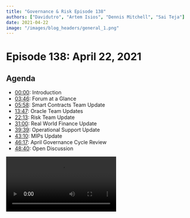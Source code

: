 ```yaml
---
title: "Governance & Risk Episode 138"
authors: ["Davidutro", "Artem Isios", "Dennis Mitchell", "Sai Teja"]
date: 2021-04-22
image: "/images/blog_headers/general_1.png"
---
```


# Episode 138: April 22, 2021

## Agenda

- [00:00](https://youtu.be/9mjXKzL0bxU): Introduction
- [03:46](https://youtu.be/9mjXKzL0bxU?t=226): Forum at a Glance
- [05:58](https://youtu.be/9mjXKzL0bxU?t=358): Smart Contracts Team Update
- [13:47](https://youtu.be/9mjXKzL0bxU?t=827): Oracle Team Updates
- [22:13](https://youtu.be/9mjXKzL0bxU?t=1333): Risk Team Update
- [31:00](https://youtu.be/9mjXKzL0bxU?t=1860): Real World Finance Update
- [39:39](https://youtu.be/9mjXKzL0bxU?t=2379): Operational Support Update
- [43:10](https://youtu.be/9mjXKzL0bxU?t=2592): MIPs Update
- [46:17](https://youtu.be/9mjXKzL0bxU?t=2777): April Governance Cycle Review
- [48:40](https://youtu.be/9mjXKzL0bxU?t=2920): Open Discussion

<Video src="https://youtube.com/embed/9mjXKzL0bxU" />

## Introduction

### Agenda and Preamble

#### LongForWisdom

[00:00](https://youtu.be/9mjXKzL0bxU)

- Hello everyone! Welcome to the Scientific Governance and Risk meeting #138, taking place on Thursday, April 22nd at 17:00 UTC. My name is LongForWisdom. I'm the Governance Facilitator at MakerDAO.
- If you have comments or you want to ask questions, please do interrupt.
- Deeper Discussions happen in the [Forum.](https://forum.makerdao.com/)

##### Governance

- The Governance process went well. Our latest executive passed with some critical bug updates that were fixed and will be addressed soon.

##### Polls

- We have [7 green lit polls](https://forum.makerdao.com/t/weekly-mips-update-34/7668) running for the next ten days. please vote if you have not.
- Both YFI liquidations 2.0 parameters and the MIPs monthly cycle pass and will conclude before this week's call. LongForWisdom will be confirming the MIPS monthly cycle. He will also have an update on YFI.

##### Governance Alpha

- We're making good progress on the delegation front. We are looking into snapshot voting implications. We are reaching out to interested parties who wish to delegate. Likewise, there has been progress in the MIPs Portal; we're looking to get some additional functionality with filtering options.
- Quick update on SourceCred; Shout out to Matt from 6S for his forum post concerning [increasing distributions](https://forum.makerdao.com/t/6s-capital-llc-downstream-agreements/7457/13). We work with the SourceCred team on setting parameters and having some forthcoming changes. Your input on the forum is very helpful.

## Weekly Updates

### Forum at a Glance

#### Elihu

[03:46](https://youtu.be/9mjXKzL0bxU?t=226)

[Forum at a Glance - Forum Thread](https://forum.makerdao.com/t/forum-at-a-glance-april-16-22/7609)

#### Three-Point Summary

- MKR hits ATH again this week with 4878 USD
- System surplus buffer is steadily filling up and now at 26.7 million
- Total DAI supply is also growing now. It's at 3.6B

##### Announcements

- The liquidations 2.0 upgrade is now voted in. Feel free to check the [blog post](https://blog.makerdao.com/the-liquidations-2-0-upgrade-executive-vote-is-live/) to know what it means to Maker ecosystem and community.
- In [another post](https://forum.makerdao.com/t/esm-end-module-upgrades-and-disclosures/7569), Kurt and the smart contracts team go into detail about the reasons for the delay in the recent executive vote delay.

##### Discussions

- [Real-World Assets - Strategy for 2021](https://forum.makerdao.com/t/real-world-assets-strategy-for-2021/7570)
  - With the first Real-World Asset operational (New Silver), the RWA team discusses strategy for 2021.
- [Liquidations 2.0 Auction Duration Tradeoffs](https://forum.makerdao.com/t/liquidations-2-0-auction-duration-tradeoffs/7565)
  - @Primoz presents an analysis of possible scenarios resulting from different Liquidations 2.0 auction durations.
- [What If… A Powerful Intelligence Agency Attacked The Emergency Shutdown](https://forum.makerdao.com/t/risk-what-if-a-powerful-intelligence-agency-attacked-the-emergency-shutdown/7525)
  - @ElProgreso starts a discussion on various Emergency Shutdown attack vectors.

##### Signal Requests

- [PAX vault DC change](https://forum.makerdao.com/t/signal-request-pax-vault-dc-change/7540)
  - @alexis is looking to adjust the PAX stablecoin’s Debt Ceiling.
- [Adjust Liquidation Ratio for UNI-V2-DAI-USDC-A Vault Type](https://forum.makerdao.com/t/signal-request-adjust-liquidation-ratio-for-uni-v2-dai-usdc-a-vault-type/7444)
  - @monet-supply is seeking consensus on reducing the Liquidation Ratio on the UNI-V2-DAI-USDC-A Vault.

### Smart Contracts Team Update

#### Christopher Mooney

[05:58](https://youtu.be/9mjXKzL0bxU?t=358)

- Thank you to everyone who voted on the executive, which passed. We were anxious because this resulted from 12 months' worth of work to ship Liquidations 2.0. It will be on a tight cadence from Kovan to mainnet for another 4 to 6 weeks. We currently put YFI on Kovan, which is collateral number two. We're now beginning to construct the mainnet spell for it. In addition to YFI, there are other changes as well because we have a large backlog. We will see a ton of work from the Rates Group, along with some DC and instant modules changes. All of that is going into the spell.
- We can deploy all of the ETH collateral types in WBTC to Kovan On Friday and prepare for mainnet the next week.
- We passed the executive promoting 25% to the burner, and the rest accrue to the surplus buffer and target of 60 million. We're planning to use the Lerp module, which will get us there over time. This is not a perfect solution. The target of 25% may vary because edge cases can result in a different number. We set up a particular time target over that period. Also, one anomaly that's worth calling out is if we were to see massive series of liquidations, the 13% fee will be accrued to the surplus buffer, which could put us over the amount that we can set the DC to at any particular time. That will create a whole bunch of `flap` auctions. These actions are surplus and thereby possibly exceed a 25% burn.
  - Brian: Lerp has been updated to set an arbitrary start date. May 1st, 2021, is the start date. We are merely making an estimate right now and hoping our expectations will match reality.
  - Chris: We have a densely packed executive run coming up; we have the Friday executive and then the Monday executive, YFI, and rate changes. Everything needs to be voted in over the weekend if MKR holders want to see it executed because, on Monday, another executive bundle will enter the portal, which will need to execute in four and a half days. Please stay active over the weekend. We need all MKR holders to vote for these executive proposals.
  - Brian: We should put a time limiter on the spell for this Friday and make sure that the spell doesn't get executed before the other one. There should be a version check or something like that, which will prevent it from being cast to prolong past the pause delay.

### Oracle Team Update

#### Nik Kunkel

[13:47](https://youtu.be/9mjXKzL0bxU?t=827)

- We're still working with Defi Saver to get their light feed running. They released a new feature where you can compose transactions. They're dealing with some bug repairs while in production. We may have it up by early next week and hopefully include it in next week's executive.
- We should onboard another wave of light feeds. As the protocol scales, there is more DAI supply and thereby more collateral. You want to increase the number of signatories on this multi-sig. Increase the threshold for launching an oracle attack, thereby making coordination more difficult. I started reaching out to some projects. We can see applications rolling out in the next couple of weeks within the forums.
  - Andrew: I use Defi Saver for leverage and boosts. It repays you at different levels, but it's a 2 hours delay when the OSM kicks in. Can it help to execute at market price, or is that unrelated?
  - Nik: It's completely unrelated. Defi Saver would be one of the inputs into the medianizer. The medianizer is that real-time ETH price that gets fed into the OSM at the top of the hour. the OSM creates that one-hour price delay. Defi saver is an app that uses the OSM price. It doesn't affect how the user interacts with Defi saver.
- Nik: I've started testing the Uniswap LP oracle code with Sushiswap LP tokens which you presume automatically works because Sushiswap, at least the swap component, is almost a direct fork of a Uniswap; nonetheless, this is something that we should test to gear up the Sushiswap Cropjoin that Sam has been working on. Also, we have the audit from ABDK.
- Nik: We need to redeploy the LP oracle tokens for all of the Uniswap LP tokens that we've onboarded so far because they're using the smart contract specifications we launched in late December. After the audit, we have some expected changes. We're planning to have that transition within the next few weeks.
  - Frank: A few months ago, you mentioned raising the oracle sensitivity for some of the collaterals. I brought this up to pre-motion about LINK, and I know you mentioned that they raised it to 4% except for ETH and wBTC. Could you give us an update on what's going on with that? Are we saving any money?
  - Nik: I don't have a hard number in front of me, but just looking at the amount of ETH that's been funneled into the relayers, it's decreased. That validates your assumptions. We did raise the price sensitivity to 4%, which means that the price has to change by 4% before the medianizer updates. 1% sensitivity was too expensive, but it worked out well for ETH and BTC. Also, those vaults are relatively large; we want to increase the sensitivity there. It doesn't make sense to do that for vaults that have less than 100 million.
- LongForWisdom: In the forum, we lost one of the dark feeds. Is that a concern for you?
  - Nik: No, their particular circumstances are, 'I'm retiring, and I don't want to deal with crypto anymore.'
  - Frank: The OSM wasn't catching up. Remember when everything was dropping?
  - Nik: The transaction to the OSM at the top of the hour wasn't going through because of the spike in gas prices. Even though we were increasing the gas cost of the transaction, it took many hours to go through. We try to be more aggressive on gas prices. Still, it comes down as a cross-function. The frequency of updates vs. how willing you are to get precise gas costs vs. how much money you are trying to save by varying the time by a few minutes. We don't have a perfect solution, but I plan to deal with it.

### Risk Team Update

#### Primoz Kordez

[22:13](https://youtu.be/9mjXKzL0bxU?t=1333)

- Two days ago, we [published a post](https://forum.makerdao.com/t/liquidations-2-0-auction-duration-tradeoffs/7565/9) concerning the Liq 2.0 parameters related to the expected auction duration. We analyzed to show how delayed bits may impact Maker and vault owners. Even if auctions were to last up to an hour and a half or, in some cases, up to two hours, Maker would be safe with no losses. The larger concern lies in how much of the over collateral value vault owners would lose if bits were delayed. Respectfully, we showed the other side. If we were to make auctions longer, vault owners and Maker would be exposed to additional market risk. There is a trade-off. However, according to the feedback, we haven't seen any larger objections, which means we'll propose a similar set of parameters for ETH and renBTC vaults tomorrow. This was one of the primary reasons for the vote. We want to clear this out before we proceed to implement auction parameters for ETH and renBTC. I also want to note that there's another reason to propose the same set of parameters of ETH and renBTC for LINK and YFI; we may not want to create disorder between Keepers when they set up their software to bid in this initial testing phase. It is better to have all parameters unified. If we observe auctions running smoothly with high participation, we may propose adjustments. The only parameter where we said we're going to make some changes is the `ilk haul`, which is the number of pending auctions per particular collateral asset. There was a debate concerning increasing the surplus buffer with the Lerp module. We may hit it in about eight days or sooner if we have some liquidations. I suggested enabling it this week because of the issue Chris mentioned. If we have a large liquidation event in front of us, we could collect millions in fees. There are about \$400,000 from stability fees daily, and this would all go into the burner on the same day. I suggested increasing the surplus buffer tomorrow. Finally, we looked into peg stablecoin vault usage, which has increased within the last week. On-chain liquidity for peg has become so poor that people are using the vault to farm with Dai. Maker doesn't charge any stability fee on PAX.
  - LongForWisdom: Thank you Primoz, anyone has any risk-related questions? We see the DAO on main vaults increasing, especially on ETH-A. How risky is this?
  - Primoz: With Liquidations 2.0, it's much less risky. We still need to see how they perform. I'm very optimistic. Also, most of the risk is related to liquidity. Because ETH price went higher, this risk is getting lower.
  - LongForWisdom: Given that we're not guaranteed to see liquidations before the point where we vote on ETH-A and wBTC for Liq 2.0, are we going to wait until we confirm that things are working with LINK and YFI before pushing Liq 2.0 to ETH-A?
  - Brian: I would love that. We are now working on this governance schedule that is not an all-inclusive design, so maybe that's a question that we could ask the broader audience. Can we wait? I think there's a lot of concern that there will be some large market drawdown within the next month or two. I want to time the market, but it depends on whether you want Liq 2.0 in place before or after that.
- Wouter: We can easily test Liquidations 2.0 on the mainnet. It'll cost a bit of money, but we can open a vault, meet our risk, and liquidate it.
  - Brian: Anyone can do that. I won't be the one.
  - Wouter: Come on, Brian, with the current MKR price, it shouldn't be an issue, right?
  - Brian: Not happening, Wouter, sorry.
  - Seb: It will cost more to first have Liquidations 2.0 and then potentially fail, causing to delay Liquidations 2.0 and lose \$100 million.
- Derek: We've discussed doing some mainnet tests with the integrations team just to test the Keepers, the system, and the UIs that we'll have in place coming down the line. I think that's a good idea for us to do. I can work with integrations and communicate to guys regarding our plan.
  - LongForWisdom: Sounds good, thanks all.

### Real-World Finance Team Update

#### Sebastien Derivaux

[31:00](https://youtu.be/9mjXKzL0bxU?t=1860)

- Regarding NewSilver, we have our first investment in RWAs toward Dai. It worked. I want to thanks the SC and Centrifuge team.
- We had a nice piece on Coindesk. We had some PR activities, so that's always good. People can see that Maker is always innovating, so we innovated with Uniswap LPs early this year now with RWAs.
- On the other RWAs but mainly on the ones based on the trust solution, we're still waiting for Matthew to release the last pieces on the 6S collateral. We're making progress with SolarX and Renault because they work together to find the best solution. They're exploring all solutions based on collateral agents stuff like that, and thanks to Christian, who's helping us a lot.
- We're preparing for the next batch of RWAs, which will be after liquidations 2.0 and after delegation because there are very important. But we're working on one batch of collateral Centrifuge assets making more than one collateral in one executive for Centrifuge because those are just copy-pasted collaterals, and we've less visibility on trust-based collaterals SolarX and Renaults. I think 6S will be there quite soon. On these, we've one deadline for Solar Farms that should be done by the end of June because they need the financing, equity the sellers because those are the properties they buy to the farmers we can't wait for farmers to wait for years they don't have strategic passions so we're putting in place to present it may be next week.
  - LongForWisdom: I saw some of the documents from 6S posted on the forum. Any updates on those?
  - It was delayed this week, but we have a law firm called Arnold & Porter LLP. They have partners in New York who worked on a lot of asset-backed securities. All those criteria legends trust them to help us on this, so we need to have everything in place. So there is a lot to read on the legal side of things.
  - Matthew: I encourage the review, and I do encourage the community to appreciate the notion that all of the transactions come with a legal opinion to ensure enforceability because legal opinions are what the community, I, and as well as trust companies are relying on upon.
- Frank: Matt, you mentioned that the new trust company would review the transactions. Can you quickly review that? I am referring to the blockchain making sure that DAI is moving from one contract to another.
  - Matthew: The piece that they are going to monitor is the liquidation status of the given vault, the debt outstanding, and the DC to govern largely their decision making with regards to whether or not additional credit can be extended or how funds get returned or if vault needs to be liquidated. They aren't participating on whether DAI has been drawn or DAI has been returned per se. Instead, it engages in how they handle as the trustee over the trust.
  - Frank: How did they overcome that because? They might have initially hesitated.
  - Matthew: Strategic patience. In general, it is a big picture. We trust the 'trust,' and we trust the trustee; That's the notion of it. There is a credit agreement that would be executed between LendCO and the trust. Transactions that would fall within the scope of the credit agreement are things that could be lent against from the trust to LendCO; otherwise, it won't extend credit.

### Operational Support Update

#### Amy Jung

[39:39](https://youtu.be/9mjXKzL0bxU?t=2379)

- The [Know your MIP Direct Deposit module](https://forum.makerdao.com/t/know-your-mip-kym-08-mip50-direct-deposit-module-monday-april-26th-17-00-utc/7566) is coming up next week. We also have collateral onboarding; we have [MCO2](https://forum.makerdao.com/t/collateral-onboarding-call-31-mco2-token-wednesday-april-28-16-00-utc/7615), which involves carbon footprint. That'll be next Wednesday as well. Lastly, we had a few launch pod series [Governance Communications and Sustainable Ecosystem Scaling](https://www.youtube.com/watch?v=q1uDLSXRPik). I want to remind you that we have completed our first series of RWA, their team, and their work.
- We had [Bitwage](https://youtu.be/_Q8go5vGu9g) last week, which involves payroll invoicing. We also have [Request Network](https://forum.makerdao.com/t/core-unit-tools-06-through-request-april-23rd-16-00-utc/7453) tomorrow. They are eager to have core unit facilitators interested in using their products.
- Regarding intentional organization and what we can do to communicate better in the DAO; We're perpetually growing, and communication is an important and challenging aspect of any community. Please, leave some ideas [here](https://forum.makerdao.com/t/intentional-organization-what-can-we-do-to-communicate-better-in-the-dao/7588).
  - LongForWisdom: Are there updates on the SES or SCS progress?
  - Juan: Yesterday, we had a [presentation](https://www.youtube.com/watch?v=q1uDLSXRPik) with the community where we presented what we're trying to achieve and how we plan to do it. We're looking forward to your feedback. We would like to get everything set up for the next round. If you can read the [MIP](https://forum.makerdao.com/t/mip39c2-sp10-adding-sustainable-ecosystem-scaling-core-unit/7368), we would appreciate it.

[Operational Support Weekly Update: March 22- 24, 2021](https://forum.makerdao.com/t/operational-support-weekly-update-march-22-24-2021/7192)

### MIPs Update

#### Charles St. Louis

[43:10](https://youtu.be/9mjXKzL0bxU?t=2592)

![Governance poll passed](https://i.imgur.com/8gbZAqW.png)

![Final week in MIPs](https://i.imgur.com/C6QIBup.png)

![](https://i.imgur.com/QTOWU5F.png)

- 26 proposals in RFC!

## Procedural

### April Governance Cycle Review

#### LongForWisdom

[46:17](https://youtu.be/9mjXKzL0bxU?t=2777)

- The governance vote has passed. All inclusions will continue into the executive vote on Monday. This includes core units for content production, growth, critical engineering, and the Swag Shop. There's a [Declaration of Intent proposal](https://forum.makerdao.com/t/mip13c3-sp10-declaration-of-intent-eurdai/6766/17) for Euro-DAI along with several amendments to various MIPs, including [MIP4](https://forum.makerdao.com/t/mip4c2-sp7-mip4-amendments/6508), [MIP9](https://forum.makerdao.com/t/mip4c2-sp8-mip-9-amendments/6793) and [MIP0](https://forum.makerdao.com/t/mip4c2-sp13-mip0-amendments/6758).
- MIP0 amendments are minor. MIP4 amendments are a little more involved but not groundbreaking. MIP9 amendments are only setting it for green light polls twice a month rather than once a month. We'll also be doing some of the budget distributions on Monda. We will begin with Protocol Engineering and try to get to the other core units as well. However, I will need to speak to them first. Make sure to look for that on Monday.

## Open Discussion

### End Book Fixes

#### LongForWisdom

[48:40](https://youtu.be/9mjXKzL0bxU?t=2920)

- LongForWisdom: Do anyone from the Smart Contracts team want to speak about the end book fixes?
  - Kurt: There's a detailed [forum post](https://forum.makerdao.com/t/esm-end-module-upgrades-and-disclosures/7569) about this. Along with the [Liquidations 2.0 spell](https://forum.makerdao.com/t/mip45-executive-spell-technical-delay-2021-04-16-2021-04-19/7532/4) that was recently voted in were some bug fixes concerning the ESM and the end module, which is the smart contract that orchestrates the global settlement process after an emergency shutdown. In the process of scrutinizing them, we had found issues with the ESM. It didn't revoke the access of Governance to certain aspects of the system. A quick overview: the ESM is used to dump a certain amount of MKR and shut down the system. The primary intent of it is to allow an honest minority to defend against malicious majority within Governance. Another usage will be if there's were a critical bug in the system that can't be safely patched. Some minority of MKR holders could be notified and safely shut things down. It didn't work very well for the first intent of defending against a malicious majority because there was still access for governance to retain the system. The fix was to completely shut Governance out if the ESM were to get triggered. If there is a bug in the emergency shutdown process itself that Governance could intervene and repair turns out to be the exact kind of bug that we had at the end; if there was a certain amount of collateral reserved to cover Dai, and it exceeded a particular value you'd get an overflow. The end process would get stuck. Governance could have stepped into for repair, but we changed the ESM to shut Governance out completely. The fix was relatively quick. It took longer to write the forum post explaining this than it did to fix the issue.
- LongForWisdom: Risk spoke about future mitigations to pick up these sorts of bugs. Would you like to summarize those?
  - Kurt: there will be fully detailed post mortems at some point within the near future. Unfortunately, we're a little bit oversubscribed at the moment. I don't want to make false promises. The ESM bug was caught by discussing how it worked while we were looking to redeploy it. Originally, there wasn't a good enough specification for the ESM. It was around the time that the system was first being deployed. The Governance system wasn't well defined or finalized. The lesson is that we require better specifications upfront for the requirement of these things. Of course, we can add test coverage for that, which we now have. The end big was caught now because we were writing tests to perform the emergency shutdown process with the LINK-A executive applied. By performing those tests, we saw they were getting stuck, not working, and reverting.
  - Kurt: But how can we find these bugs sooner? We have a few different things we want to do. We want continuous integration tests that are running all the time or periodically against the mainnet state. We could catch the bug as soon as we have more than a certain amount of DAI from ETH-A, for example. We could have added formal verification where you say 'here are the expected magnitudes for values in the system' and then run an automated checking tool that says confirm the intermediate calculations overflow and revert if the magnitudes are in those expected ranges. That's another thing we want to do. Generally, we'd love to be spending more time on security and safety work. There's been a [big road map](https://forum.makerdao.com/t/protocol-engineering-the-road-to-defi-safety/7567) published for that that you could find on the forum as well. We could use these issues to invest more into upstream activities instead of pushing everything out at once.
- LongForWisdom: Awesome, thank you for summarizing that. I like the idea of having a sandbox running and constantly shutting down the protocol to make sure everything works.
  - Kurt: it would be running against the current state and values on the mainnet. Somebody may ask if the emergency shutdown was tested before? Well, it was tested extensively, even on the mainnet. This bug only surfaced when we had a certain amount of collateral in the system. all those tests were done with too small values to trigger the bug. That's why continuous integration tests can help discover it as soon as it happens. It's not ideal since you do have to find it on the mainnet. These solutions are not complete. We need this more intensive and frequent early checking within the dev process where you write tests or do some verification using a wide range of values to look for problems anywhere in these specified ranges.
- LongForWisdom: I think that makes a lot of sense. Any other questions?
  - Christopher Mooney: We have a full [response to the MIP45 audits](https://forum.makerdao.com/t/mip45-audit-summary/7612) posted in the forums today authored by Kurt. We took a little while to collect our thoughts. Kurt did a good job at describing each issue in the audit and how they were addressed. It's a very comprehensive response.
  - Kurt: In the audits, there were no super severe bugs that were found. There were potentially two or three that were fairly significant. These were fixed. Most of the issues were either minor, informational, or simply remarks on design aspects of the system, such as how we do authorizations or conventions. There were also good ones that were brought up concerning the risks of MEV to the Liquidations 2.0 system.
  - LongForWisdom: I'm sure I'll be able to find time to read it.
  - Kurt: Let us know whether your issue was addressed or potentially what does the issue even means. They refer to very detailed things about the system. Hopefully, this will help anyone who wants to understand the audit reports.

### Delegation

#### LongForWisdom

[1:00:45](https://youtu.be/9mjXKzL0bxU?t=3645)

- I posted a thread on the forum concerning delegation. In summary, delegation is coming fairly soon. People volunteered to be delegated. Gov Alpha and I are reaching out to interested people. We are discussing best practices and creating a collaborative set of goals.
  - Payton: A concern that sprouts within the discussion of the delegation are the potential for one person or entity to be able to retain all the voting power all while everyone else is content and thereby allowing this person to become malicious. Do we have any practical limitations in mind or anything related?
  - SamM: This person would have to maintain the voting power for two days to secure the `hat.` Delegators will be made aware of this to allow them to pull their MKR to reverse their vote. This is not a critical scenario but concerning.
- LongForWisdom: Does Dss Gov change this because it works off a snapshot system?
  - Kurt: It's unknown if Dss Gov will ship in its current form, but we spent a lot of time discussing mechanisms regarding delegation expiry time to prevent delegates from misbehaving or becoming apathetic. These mechanisms are put in but do require to be revisited and reviewed.
  - Christopher Mooney: It's a problem. We tried to address it in Dss Gov. However, the type of delegation we will have here is a minimum viable implementation of delegation. We are hacking up a voting proxy to allow for delegation.
  - SamM: We don't have any vote decay implemented at the moment because we don't need it. We are redoing the delegation when Dss Gov releases. That will be sufficient.
  - Christopher Mooney: I can imagine scenarios where it doesn't work. However, I agree that it is most likely that we move to Dss Gov and perform the best implementation. Does anybody object?
  - Frank Cruz: Is decaying similar to slashing in POS?
  - Christopher Mooney: At a certain threshold, the delegator's delegation will eventually become ineffective and require re-up through participation in the protocol. This prevents early delegates from being apathetic or monopolizing locked or lost MKR.
  - LongForWisdom: I hope that we will have an initial set that will help avoid everyone piling into a single delegate. We will be able to keep MKR distributed between delegates through the delegate's quality. Overall, we will have to experience this through practice.
  - Brian McMichael: The Protocol Engineering team has no intention of being delegates because that can be an issue of power.
- Frank Cruz: Are any core unit members will be delegates?
  - Christopher Mooney: It's permissionless. Anybody could put their name forward, but it would be a poor idea for MKR holders to delegate due to potential power concerns for the delegator.
  - Kurt: Somebody can go and mix my MKR and make it untraceable, come back with a pseudo identity, and convince MKR holders to delegate to them. This is a realistic possibility.
  - LongForWisdom: We are planning for Gov Alpha to perform delegate verification. It won't be anything forceful, but there will be communication involved between these people. Verified delegators can receive a checkmark status or something like that.
  - Kurt: That sounds like a good place to start. Delegates will evolve, and anything can happen in the future. We may have much more comprehensive investigational capabilities in the DAO or something. These are crazy ideas, but who knows.
- Peyton: I know the SES Core Unit presentation mentioned a vision involving parties as delegates. Does anybody have opinions on this?
  - Wouter: There are three models that we discussed. These are three bottlenecks for scalability. We are trying to develop a vision of what things may evolve into. We have a decentralized workforce and capital allocation. One of the issues we are addressing is that MKR holders have limited bandwidth. As the ecosystem scales, you can expect MKR holders to continue getting involved in the nitty-gritty and micromanage every little thing. On the other end, there will be much involved in understanding which work needs to be funded in the DAO based on importance. We will also check the quality of every Team's work. Finally, we are concerned with the potentially coming need to have a budget limit. Currently, our budget is like a buffet as we are adding on tasty core units, and it may look like there is no limit, but sooner or later, it will happen. Then we will need to know how to prioritize core units and the DAO budget. The idea is to have a limit set for groups who develop their vision and priorities for the DAO. We can have people who work to focus on budget allocation for these goals within the budget limit. This is a very compatible and scalable idea. However, delegation is the first step. I am excited to create more documentation discussing how these ideas can evolve in the future. Please, listen to our [launch-pod session here](https://www.youtube.com/watch?v=q1uDLSXRPik&list=PLLzkWCj8ywWPf-GwmG9kXu5ggKE1fGw2s&index=8).

## Common Abbreviated Terms

`CR`: Collateralization Ratio

`DC`: Debt Ceiling

`ES`: Emergency Shutdown

`GF`: Governance Facilitator

`SF`: Stability Fee

`DSR`: Dai Savings Rate

`MIP`: Maker Improvement Proposal

`OSM`: Oracle Security Module

`LR`: Liquidation Ratio

`RWA`: Real-World Asset

`RWF`: Real-World Finance

`SC`: Smart Contracts

## Credits

- Artem Gordon produced this summary.
- David Utrobin produced this summary.
- Dennis Mitchell produced this summary.
- Sai Teja produced this summary.
- Everyone who spoke and presented on the call, listed in the headers.
